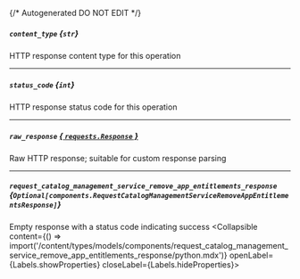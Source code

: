 {/* Autogenerated DO NOT EDIT  */}

##### `content_type` *{`str`}*
HTTP response content type for this operation

---
##### `status_code` *{`int`}*
HTTP response status code for this operation

---
##### `raw_response` [*{ `requests.Response` }*](https://requests.readthedocs.io/en/latest/api/#requests.Response)
Raw HTTP response; suitable for custom response parsing

---
##### `request_catalog_management_service_remove_app_entitlements_response` *{`Optional[components.RequestCatalogManagementServiceRemoveAppEntitlementsResponse]`}*
Empty response with a status code indicating success
<Collapsible content={() => import('/content/types/models/components/request_catalog_management_service_remove_app_entitlements_response/python.mdx')} openLabel={Labels.showProperties} closeLabel={Labels.hideProperties}>
</Collapsible>


